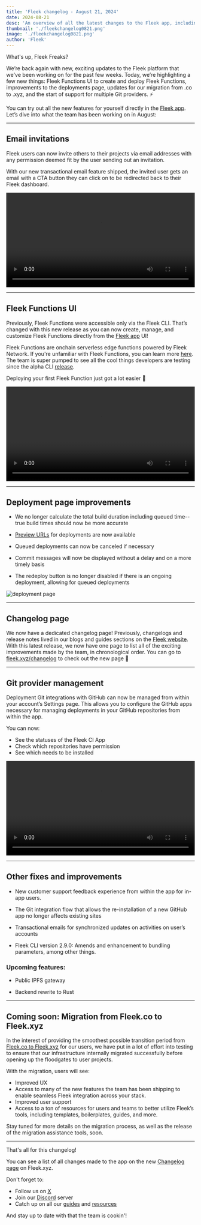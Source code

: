 ```yaml
---
title: 'Fleek changelog - August 21, 2024'
date: 2024-08-21
desc: 'An overview of all the latest changes to the Fleek app, including email invitations, Fleek Functions in the UI, deployment page improvements and more'
thumbnail: './fleekchangelog0821.png'
image: './fleekchangelog0821.png'
author: 'Fleek'
---
```


What's up, Fleek Freaks?

We’re back again with new, exciting updates to the Fleek platform that we've been working on for the past few weeks. Today, we’re highlighting a few new things: Fleek Functions UI to create and deploy Fleek Functions, improvements to the deployments page, updates for our migration from .co to .xyz, and the start of support for multiple Git providers. ⚡

You can try out all the new features for yourself directly in the <u>[Fleek app](https://app.fleek.xyz)</u>. Let’s dive into what the team has been working on in August:

---

## Email invitations

Fleek users can now invite others to their projects via email addresses with any permission deemed fit by the user sending out an invitation.

With our new transactional email feature shipped, the invited user gets an email with a CTA button they can click on to be redirected back to their Fleek dashboard.

<video width="100%" height="auto" autoplay loop controls>
  <source src="./email-invitation.mp4" type="video/mp4" />
  Your browser does not support the video tag.
</video>

---

## Fleek Functions UI

Previously, Fleek Functions were accessible only via the Fleek CLI. That’s changed with this new release as you can now create, manage, and customize Fleek Functions directly from the <u>[Fleek app](https://app.fleek.xyz)</u> UI!

Fleek Functions are onchain serverless edge functions powered by Fleek Network. If you're unfamiliar with Fleek Functions, you can learn more <u>[here](https://fleek.xyz/docs/platform/fleek-functions/)</u>. The team is super pumped to see all the cool things developers are testing since the alpha CLI <u>[release](https://fleek.xyz/blog/announcements/introducing-fleek-functions/)</u>.

Deploying your first Fleek Function just got a lot easier 🤙

<video width="100%" height="auto" autoplay loop controls>
  <source src="./fleek-functions-ui.mp4" type="video/mp4" />
  Your browser does not support the video tag.
</video>

---

## Deployment page improvements

- We no longer calculate the total build duration including queued time-- true build times should now be more accurate

- [Preview URLs](https://fleek.xyz/docs/platform/deployments/#previewing-a-deployment) for deployments are now available

- Queued deployments can now be canceled if necessary

- Commit messages will now be displayed without a delay and on a more timely basis

- The redeploy button is no longer disabled if there is an ongoing deployment, allowing for queued deployments

![deployment page](./deployment-page.png)

---

## Changelog page

We now have a dedicated changelog page! Previously, changelogs and release notes lived in our blogs and guides sections on the [Fleek website](https://fleek.xyz). With this latest release, we now have one page to list all of the exciting improvements made by the team, in chronological order.
You can go to [fleek.xyz/changelog](https://fleek.xyz/changelog) to check out the new page 🤙

---

## Git provider management

Deployment Git integrations with GitHub can now be managed from within your account’s Settings page. This allows you to configure the GitHub apps necessary for managing deployments in your GitHub repositories from within the app.

You can now:

- See the statuses of the Fleek CI App
- Check which repositories have permission
- See which needs to be installed

<video width="100%" height="auto" autoplay loop controls>
  <source src="./github-integration.mp4" type="video/mp4" />
  Your browser does not support the video tag
</video>

---

## Other fixes and improvements

- New customer support feedback experience from within the app for in-app users.

- The Git integration flow that allows the re-installation of a new GitHub app no longer affects existing sites

- Transactional emails for synchronized updates on activities on user’s accounts
- Fleek CLI version 2.9.0: Amends and enhancement to bundling parameters, among other things.

### Upcoming features:

- Public IPFS gateway

- Backend rewrite to Rust

---

## Coming soon: Migration from Fleek.co to Fleek.xyz

In the interest of providing the smoothest possible transition period from <u>[Fleek.co to Fleek.xyz](https://fleek.xyz/blog/announcements/fleek-co-to-fleek-xyz-migration-details/)</u> for our users, we have put in a lot of effort into testing to ensure that our infrastructure internally migrated successfully before opening up the floodgates to user projects.

With the migration, users will see:

- Improved UX
- Access to many of the new features the team has been shipping to enable seamless Fleek integration across your stack.
- Improved user support
- Access to a ton of resources for users and teams to better utilize Fleek’s tools, including templates, boilerplates, guides, and more.

Stay tuned for more details on the migration process, as well as the release of the migration assistance tools, soon.

---

That's all for this changelog!

You can see a list of all changes made to the app on the new <u>[Changelog page](https://fleek.xyz/changelog)</u> on Fleek.xyz.

Don't forget to:

- Follow us on <u>[X](https://x.com/fleek)</u>
- Join our <u>[Discord](http://discord.gg/fleek)</u> server
- Catch up on all our <u>[guides](https://fleek.xyz/guides/)</u> and <u>[resources](https://fleek.xyz/docs/)</u>

And stay up to date with that the team is cookin'!
